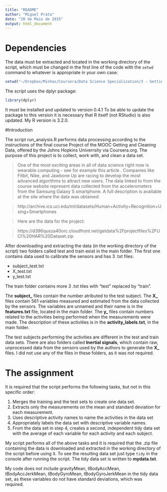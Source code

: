 ```yaml
---
title: "README"
author: "Miguel Prata"
date: "20 de Maio de 2015"
output: html_document
---
```


# Dependencies

The data must be extracted and located in the working directory of the script, which must be changed in the first line of the code with the `setwd` command to whatever is appropriate in your own case:

```r
setwd("~/Dropbox/Minhas/Coursera/Data Science Specialization/3 - Getting and Cleaning Data/project")
```

The script uses the dplyr package:

```r
library(dplyr)
```

It must be installed and updated to version 0.4.1 To be able to update the package to this version it is necessary that R itself (not RStudio) is also updated. My R version is 3.2.0.

#Introduction

The script run_analysis.R performs data processing according to the instructions of the final course Project of the MOOC Getting and Cleaning Data, offered by the Johns Hopkins Univerrsity via Coursera.org. The purpose of this project is to collect, work with, and clean a data set.


>One of the most exciting areas in all of data science right now is wearable computing - see for example this article . Companies like Fitbit, Nike, and Jawbone Up are racing to develop the most advanced algorithms to attract new users. The data linked to from the course website represent data collected from the accelerometers from the Samsung Galaxy S smartphone. A full description is available at the site where the data was obtained: 

>http://archive.ics.uci.edu/ml/datasets/Human+Activity+Recognition+Using+Smartphones 

>Here are the data for the project: 

>https://d396qusza40orc.cloudfront.net/getdata%2Fprojectfiles%2FUCI%20HAR%20Dataset.zip 

After downloading and extracting the data (in the working directory of the script) two folders called test and train exist in the main folder. The first one contains data used to calibrate the sensors and has 3 .txt files: 

* subject_test.txt
* X_test.txt
* y_test.txt

The train folder contains more 3 .txt tiles with "test" replaced by "train".

The **subject_** files contain the number atributed to the test subject.
The **X_** files contain 561 variables measured and estimated from the data collected by the sensors. The variables are unnamed and their name is in the **features.txt** file, located in the main folder.
The **y_** files contain numbers related to the activities being performed when the measurements were made. The description of these activities is in the **activity_labels.txt**, in the main folder.

The test subjects performing the activities are different in the test and train data sets. There are also folders called **Inertial signals**, which contain raw, unprocessed data from the sensors used by the authors to generate the **X_** files. I did not use any of the files in these folders, as it was not required.

# The assignment

It is required that the script performs the following tasks, but not in this specific order:

1. Merges the training and the test sets to create one data set.
2. Extracts only the measurements on the mean and standard deviation for each measurement. 
3. Uses descriptive activity names to name the activities in the data set
4. Appropriately labels the data set with descriptive variable names. 
5. From the data set in step 4, creates a second, independent tidy data set with the average of each variable for each activity and each subject.

My script performs all of the above tasks and it is required that the .zip file containing the data is downloaded and extracted in the working directory of the script before using it. To see the resulting data set just type `tidy` in the console after running the script. The tidy data set is written to **mydata.txt**.

My code does not include gravityMean, tBodyAccMean, tBodyAccJerkMean, tBodyGyroMean, tBodyGyroJerkMean in the tidy data set, as these variables do not have standard deviations, which was required.






